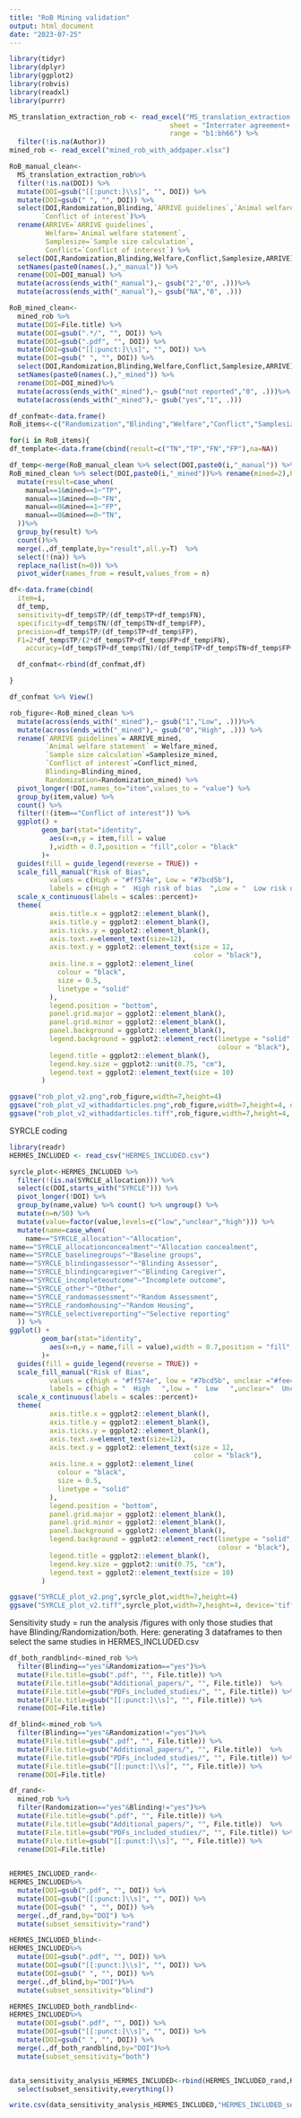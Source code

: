 ```yaml
---
title: "RoB Mining validation"
output: html_document
date: "2023-07-25"
---
```


```r
library(tidyr)
library(dplyr)
library(ggplot2)
library(robvis)
library(readxl)
library(purrr)
```

```r
MS_translation_extraction_rob <- read_excel("MS_translation_extraction.xlsx", 
                                        sheet = "Interrater agreement+ Risk of B", 
                                        range = "b1:bh66") %>% 
  filter(!is.na(Author))
mined_rob <- read_excel("mined_rob_with_addpaper.xlsx")
```


```r
RoB_manual_clean<-
  MS_translation_extraction_rob%>%
  filter(!is.na(DOI)) %>% 
  mutate(DOI=gsub("[[:punct:]\\s]", "", DOI)) %>% 
  mutate(DOI=gsub(" ", "", DOI)) %>% 
  select(DOI,Randomization,Blinding,`ARRIVE guidelines`,`Animal welfare statement`,`Sample size calculation`,
        `Conflict of interest`)%>% 
  rename(ARRIVE=`ARRIVE guidelines`,
         Welfare=`Animal welfare statement`,
         Samplesize=`Sample size calculation`,
         Conflict=`Conflict of interest`) %>% 
  select(DOI,Randomization,Blinding,Welfare,Conflict,Samplesize,ARRIVE) %>% 
  setNames(paste0(names(.),"_manual")) %>% 
  rename(DOI=DOI_manual) %>% 
  mutate(across(ends_with("_manual"),~ gsub("2","0", .)))%>% 
  mutate(across(ends_with("_manual"),~ gsub("NA","0", .)))
```

```r
RoB_mined_clean<-
  mined_rob %>% 
  mutate(DOI=File.title) %>% 
  mutate(DOI=gsub(".*/", "", DOI)) %>% 
  mutate(DOI=gsub(".pdf", "", DOI)) %>% 
  mutate(DOI=gsub("[[:punct:]\\s]", "", DOI)) %>% 
  mutate(DOI=gsub(" ", "", DOI)) %>% 
  select(DOI,Randomization,Blinding,Welfare,Conflict,Samplesize,ARRIVE) %>% 
  setNames(paste0(names(.),"_mined")) %>% 
  rename(DOI=DOI_mined)%>% 
  mutate(across(ends_with("_mined"),~ gsub("not reported","0", .)))%>% 
  mutate(across(ends_with("_mined"),~ gsub("yes","1", .)))
```

```r
df_confmat<-data.frame()
RoB_items<-c("Randomization","Blinding","Welfare","Conflict","Samplesize","ARRIVE")

for(i in RoB_items){
df_template<-data.frame(cbind(result=c("TN","TP","FN","FP"),na=NA))

df_temp<-merge(RoB_manual_clean %>% select(DOI,paste0(i,"_manual")) %>% rename(manual=2),
RoB_mined_clean %>% select(DOI,paste0(i,"_mined"))%>% rename(mined=2),by="DOI") %>% 
  mutate(result=case_when(
    manual==1&mined==1~"TP",
    manual==1&mined==0~"FN",
    manual==0&mined==1~"FP",
    manual==0&mined==0~"TN",
  ))%>%
  group_by(result) %>% 
  count()%>%
  merge(.,df_template,by="result",all.y=T)  %>%
  select(!(na)) %>%
  replace_na(list(n=0)) %>%
  pivot_wider(names_from = result,values_from = n)

df<-data.frame(cbind(
  item=i,
  df_temp,
  sensitivity=df_temp$TP/(df_temp$TP+df_temp$FN),
  specificity=df_temp$TN/(df_temp$TN+df_temp$FP),
  precision=df_temp$TP/(df_temp$TP+df_temp$FP),
  F1=2*df_temp$TP/(2*df_temp$TP+df_temp$FP+df_temp$FN),
    accuracy=(df_temp$TP+df_temp$TN)/(df_temp$TP+df_temp$TN+df_temp$FP+df_temp$FN)))

  df_confmat<-rbind(df_confmat,df)

}

df_confmat %>% View()

```

```r
rob_figure<-RoB_mined_clean %>% 
  mutate(across(ends_with("_mined"),~ gsub("1","Low", .)))%>% 
  mutate(across(ends_with("_mined"),~ gsub("0","High", .))) %>% 
  rename(`ARRIVE guidelines`= ARRIVE_mined,
         `Animal welfare statement` = Welfare_mined,
         `Sample size calculation`=Samplesize_mined,
         `Conflict of interest`=Conflict_mined,
         Blinding=Blinding_mined,
         Randomization=Randomization_mined) %>% 
  pivot_longer(!DOI,names_to="item",values_to = "value") %>% 
  group_by(item,value) %>% 
  count() %>% 
  filter(!(item=="Conflict of interest")) %>% 
  ggplot() +
        geom_bar(stat="identity",
          aes(x=n,y = item,fill = value
          ),width = 0.7,position = "fill",color = "black"
        )+
  guides(fill = guide_legend(reverse = TRUE)) +
  scale_fill_manual("Risk of Bias",
          values = c(High = "#ff574e", Low = "#7bcd5b"),
          labels = c(High = "  High risk of bias  ",Low = "  Low risk of bias   "))+
  scale_x_continuous(labels = scales::percent)+
  theme(
          axis.title.x = ggplot2::element_blank(),
          axis.title.y = ggplot2::element_blank(),
          axis.ticks.y = ggplot2::element_blank(),
          axis.text.x=element_text(size=12),
          axis.text.y = ggplot2::element_text(size = 12,
                                              color = "black"),
          axis.line.x = ggplot2::element_line(
            colour = "black",
            size = 0.5,
            linetype = "solid"
          ),
          legend.position = "bottom",
          panel.grid.major = ggplot2::element_blank(),
          panel.grid.minor = ggplot2::element_blank(),
          panel.background = ggplot2::element_blank(),
          legend.background = ggplot2::element_rect(linetype = "solid",
                                                    colour = "black"),
          legend.title = ggplot2::element_blank(),
          legend.key.size = ggplot2::unit(0.75, "cm"),
          legend.text = ggplot2::element_text(size = 10)
        )
```

```r
ggsave("rob_plot_v2.png",rob_figure,width=7,height=4)
ggsave("rob_plot_v2_withaddarticles.png",rob_figure,width=7,height=4, device='tiff', dpi=300)
ggsave("rob_plot_v2_withaddarticles.tiff",rob_figure,width=7,height=4, device='tiff', dpi=300)
```


SYRCLE coding
```r
library(readr)
HERMES_INCLUDED <- read_csv("HERMES_INCLUDED.csv")

syrcle_plot<-HERMES_INCLUDED %>% 
  filter(!(is.na(SYRCLE_allocation))) %>% 
  select(c(DOI,starts_with("SYRCLE"))) %>% 
  pivot_longer(!DOI) %>% 
  group_by(name,value) %>% count() %>% ungroup() %>% 
  mutate(n=n/50) %>% 
  mutate(value=factor(value,levels=c("low","unclear","high"))) %>% 
  mutate(name=case_when(
    name=="SYRCLE_allocation"~"Allocation",
name=="SYRCLE_allocationconcealment"~"Allocation concealment",
name=="SYRCLE_baselinegroups"~"Baseline groups",
name=="SYRCLE_blindingassessor"~"Blinding Assessor",
name=="SYRCLE_blindingcaregiver"~"Blinding Caregiver",
name=="SYRCLE_incompleteoutcome"~"Incomplete outcome",
name=="SYRCLE_other"~"Other",
name=="SYRCLE_randomassessment"~"Random Assessment",
name=="SYRCLE_randomhousing"~"Random Housing",
name=="SYRCLE_selectivereporting"~"Selective reporting"
  )) %>% 
ggplot() +
        geom_bar(stat="identity",
          aes(x=n,y = name,fill = value),width = 0.7,position = "fill",color = "black"
        )+
  guides(fill = guide_legend(reverse = TRUE)) +
  scale_fill_manual("Risk of Bias",
          values = c(high = "#ff574e", low = "#7bcd5b", unclear ="#fee44a"),
          labels = c(high = "  High   ",low = "  Low   ",unclear="  Unclear   "))+
  scale_x_continuous(labels = scales::percent)+
  theme(
          axis.title.x = ggplot2::element_blank(),
          axis.title.y = ggplot2::element_blank(),
          axis.ticks.y = ggplot2::element_blank(),
          axis.text.x=element_text(size=12),
          axis.text.y = ggplot2::element_text(size = 12,
                                              color = "black"),
          axis.line.x = ggplot2::element_line(
            colour = "black",
            size = 0.5,
            linetype = "solid"
          ),
          legend.position = "bottom",
          panel.grid.major = ggplot2::element_blank(),
          panel.grid.minor = ggplot2::element_blank(),
          panel.background = ggplot2::element_blank(),
          legend.background = ggplot2::element_rect(linetype = "solid",
                                                    colour = "black"),
          legend.title = ggplot2::element_blank(),
          legend.key.size = ggplot2::unit(0.75, "cm"),
          legend.text = ggplot2::element_text(size = 10)
        )
```

```r
ggsave("SYRCLE_plot_v2.png",syrcle_plot,width=7,height=4)
ggsave("SYRCLE_plot_v2.tiff",syrcle_plot,width=7,height=4, device='tiff', dpi=300)
```


Sensitivity study = run the analysis /figures with only those studies that have Blinding/Randomization/both. Here: generating 3 dataframes to then select the same studies in HERMES_INCLUDED.csv
```r
df_both_randblind<-mined_rob %>% 
  filter(Blinding=="yes"&Randomization=="yes")%>% 
  mutate(File.title=gsub(".pdf", "", File.title)) %>% 
  mutate(File.title=gsub("Additional_papers/", "", File.title))  %>% 
  mutate(File.title=gsub("PDFs_included_studies/", "", File.title)) %>% 
  mutate(File.title=gsub("[[:punct:]\\s]", "", File.title)) %>% 
  rename(DOI=File.title)

df_blind<-mined_rob %>% 
  filter(Blinding=="yes"&Randomization!="yes")%>% 
  mutate(File.title=gsub(".pdf", "", File.title)) %>% 
  mutate(File.title=gsub("Additional_papers/", "", File.title))  %>% 
  mutate(File.title=gsub("PDFs_included_studies/", "", File.title)) %>% 
  mutate(File.title=gsub("[[:punct:]\\s]", "", File.title)) %>% 
  rename(DOI=File.title)

df_rand<-
  mined_rob %>% 
  filter(Randomization=="yes"&Blinding!="yes")%>% 
  mutate(File.title=gsub(".pdf", "", File.title)) %>% 
  mutate(File.title=gsub("Additional_papers/", "", File.title))  %>% 
  mutate(File.title=gsub("PDFs_included_studies/", "", File.title)) %>% 
  mutate(File.title=gsub("[[:punct:]\\s]", "", File.title)) %>% 
  rename(DOI=File.title)
    

HERMES_INCLUDED_rand<-
HERMES_INCLUDED%>%
  mutate(DOI=gsub(".pdf", "", DOI)) %>% 
  mutate(DOI=gsub("[[:punct:]\\s]", "", DOI)) %>% 
  mutate(DOI=gsub(" ", "", DOI)) %>% 
  merge(.,df_rand,by="DOI") %>% 
  mutate(subset_sensitivity="rand")

HERMES_INCLUDED_blind<-
HERMES_INCLUDED%>%
  mutate(DOI=gsub(".pdf", "", DOI)) %>% 
  mutate(DOI=gsub("[[:punct:]\\s]", "", DOI)) %>% 
  mutate(DOI=gsub(" ", "", DOI)) %>% 
  merge(.,df_blind,by="DOI")%>% 
  mutate(subset_sensitivity="blind")

HERMES_INCLUDED_both_randblind<-
HERMES_INCLUDED%>%
  mutate(DOI=gsub(".pdf", "", DOI)) %>% 
  mutate(DOI=gsub("[[:punct:]\\s]", "", DOI)) %>% 
  mutate(DOI=gsub(" ", "", DOI)) %>% 
  merge(.,df_both_randblind,by="DOI")%>% 
  mutate(subset_sensitivity="both")


data_sensitivity_analysis_HERMES_INCLUDED<-rbind(HERMES_INCLUDED_rand,HERMES_INCLUDED_blind,HERMES_INCLUDED_both_randblind) %>% 
  select(subset_sensitivity,everything())

write.csv(data_sensitivity_analysis_HERMES_INCLUDED,"HERMES_INCLUDED_sensitivity.csv")


```

